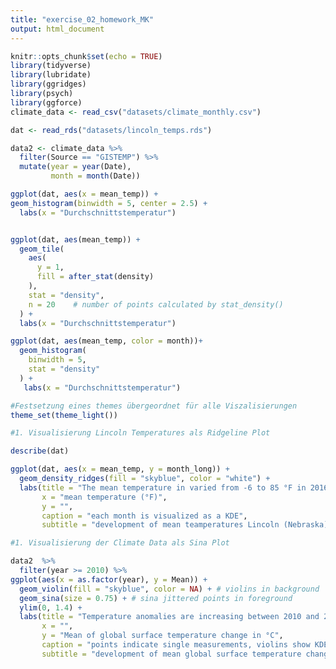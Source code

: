 ```yaml
---
title: "exercise_02_homework_MK"
output: html_document
---
```


```r
knitr::opts_chunk$set(echo = TRUE)
library(tidyverse)
library(lubridate)
library(ggridges)
library(psych)
library(ggforce)
climate_data <- read_csv("datasets/climate_monthly.csv")

dat <- read_rds("datasets/lincoln_temps.rds")
```


```r
data2 <- climate_data %>% 
  filter(Source == "GISTEMP") %>% 
  mutate(year = year(Date),
         month = month(Date))
```

```r

ggplot(dat, aes(x = mean_temp)) +
geom_histogram(binwidth = 5, center = 2.5) +
  labs(x = "Durchschnittstemperatur")


ggplot(dat, aes(mean_temp)) +
  geom_tile(
    aes(
      y = 1, 
      fill = after_stat(density)  
    ),
    stat = "density",
    n = 20    # number of points calculated by stat_density() 
  ) +
  labs(x = "Durchschnittstemperatur")

ggplot(dat, aes(mean_temp, color = month))+
  geom_histogram(
    binwidth = 5,
    stat = "density"
  ) +
   labs(x = "Durchschnittstemperatur")
```


```r

#Festsetzung eines themes übergeordnet für alle Viszalisierungen
theme_set(theme_light())

#1. Visualisierung Lincoln Temperatures als Ridgeline Plot

describe(dat)

ggplot(dat, aes(x = mean_temp, y = month_long)) +
  geom_density_ridges(fill = "skyblue", color = "white") +
  labs(title = "The mean temperature in varied from -6 to 85 °F in 2016",
       x = "mean temperature (°F)",
       y = "",
       caption = "each month is visualized as a KDE",
       subtitle = "development of mean teamperatures Lincoln (Nebraska) in 2016")

#1. Visualisierung der Climate Data als Sina Plot

data2  %>%
  filter(year >= 2010) %>%
ggplot(aes(x = as.factor(year), y = Mean)) +
  geom_violin(fill = "skyblue", color = NA) + # violins in background
  geom_sina(size = 0.75) + # sina jittered points in foreground
  ylim(0, 1.4) +
  labs(title = "Temperature anomalies are increasing between 2010 and 2016 ",
       x = "",
       y = "Mean of global surface temperature change in °C",
       caption = "points indicate single measurements, violins show KDE",
       subtitle = "development of mean global surface temperature change")

```

